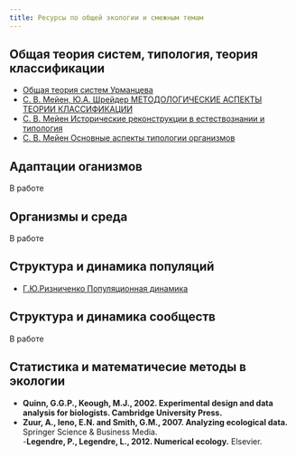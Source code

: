 ```yaml
---
title: Ресурсы по общей экологии и смежным темам
---
```


## Общая теория систем, типология, теория классификации

- [Общая теория систем Урманцева](http://www.sci.aha.ru/ots/index.htm)
- [С. В. Мейен, Ю.А. Шрейдер МЕТОДОЛОГИЧЕСКИЕ АСПЕКТЫ ТЕОРИИ КЛАССИФИКАЦИИ](http://www.kudrinbi.ru/public/453/index.htm)
- [С. В. Мейен Исторические реконструкции в естествознании и типология](http://www.chronos.msu.ru/old/RREPORTS/meyen_istoricheskie.htm)
- [С. В. Мейен Основные аспекты типологии организмов](http://www.kudrinbi.ru/public/451/index.htm)

## Адаптации оганизмов

В работе

## Организмы и среда

В работе


## Структура и динамика популяций

- [Г.Ю.Ризниченко Популяционная динамика](http://www.library.biophys.msu.ru/MathMod/PD.HTML)

## Структура и динамика сообществ


В работе


## Статистика и математичесие методы в экологии
- **Quinn, G.G.P., Keough, M.J., 2002. Experimental design and data analysis for biologists. Cambridge University Press.**
- **Zuur, A., Ieno, E.N. and Smith, G.M., 2007. Analyzing ecological data.** Springer Science & Business Media.    
-**Legendre, P., Legendre, L., 2012. Numerical ecology.** Elsevier.   

